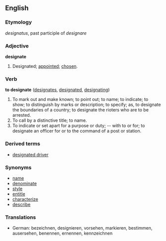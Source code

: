 ==English==

===Etymology===
{{L.}} ''designatus'', past participle of ''designare''

===Adjective===
'''designate'''
# Designated; [[appointed]]; [[chosen]].

===Verb===
'''to designate'''  ([[designates]], [[designated]], [[designating]])
# To mark out and make known; to point out; to name; to indicate; to show; to distinguish by marks or description; to specify; as, to designate the boundaries of a country; to designate the rioters who are to be arrested.
# To call by a distinctive title; to name.
# To indicate or set apart for a purpose or duty; -- with to or for; to designate an officer for or to the command of a post or station.

===Derived terms===
*[[designated driver]]

===Synonyms===
*[[name]]
*[[denominate]]
*[[style]]
*[[entitle]]
*[[characterize]]
*[[describe]]

===Translations===
* German: bezeichnen, designieren, vorsehen, markieren, bestimmen, ausersehen, benennen, ernennen, kennzeichnen